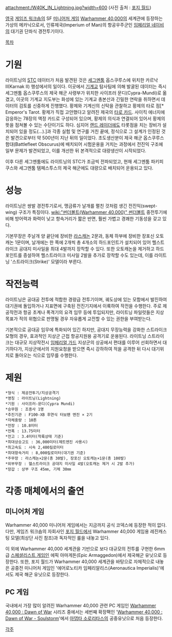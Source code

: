 {{{+1 '''Lightning Strike Fighter'''}}}

attachment:/W40K_IN_Lightning.jpg?width=600
(사진 출처 : [http://www.forgeworld.co.uk 포지 월드])

[[영국]] [[게임즈 워크숍]]의 SF [[미니어처 게임]] [[Warhammer 40,000]]의 세계관에 등장하는 가상의 메카닉으로서, 인류제국(Imperium of Man)의 항공우주군인 [[임페리얼 네이비]]의 대기권 단좌식 경전투기이다.

[[목차]]

= 기원 =
라이트닝의 [[STC]] 데이터가 처음 발견된 것은 [[세그멘툼]] 옵스쿠루스에 위치한 카르낙 Ⅱ(Karnak Ⅱ) 행성에서의 일이다. 이곳에서 [[기계교]] 탐사팀에 의해 발굴된 데이터는 즉시 세그멘툼 옵스쿠루스의 제국 해군 사령부가 위치한 사이프러 문디(Cypra-Mundi)로 옮겼고, 이곳의 기계교 지도부는 화성에 있는 기계교 총본산과 긴밀한 연락을 취하면서 데이터의 검토를 신중하게 진행했다. 황제와 기계신의 신탁을 관찰하고 황제의 타로 점[* Emperor's Tarot. 황제가 직접 고안했다고 알려진 제국의 [[타로 카드]]. 사이킥 에너지에 감응하는 78장의 액정 카드로 구성되어 있으며, 황제의 의식과 연결되어 있어서 황제의 뜻을 점쳐볼 수 있는 수단이기도 하다. 심지어 [[랜드 레이더]]에도 타롯점을 치는 장비가 설치되어 있을 정도(...).]과 각종 실험 및 연구를 거친 끝에, 정식으로 그 설계가 인정된 것은 발견으로부터 약 500년이 지난 뒤의 일이었다. 초도생산분이 제국 해군 옵스쿠루스 함대(Battlefleet Obscurus)에 배치되어 시험운용을 거치는 과정에서 전진익 구조에 일부 문제가 발견되었고, 이를 개선한 뒤 본격적으로 대량생산이 시작되었다.

이후 다른 세그멘툼에도 라이트닝의 STC가 조금씩 전파되었고, 현재 세그멘툼 파키피쿠스와 세그멘툼 템페스투스의 제국 해군에도 대량으로 배치되어 운용되고 있다.

= 성능 =
라이트닝은 쌍발 경전투기로서, 맹금류가 날개를 펼친 것처럼 생긴 전진익(swept-wing) 구조가 특징이다. [[wiki:"썬더볼트(Warhammer 40,000)" 썬더볼트]] 중전투기에 비해 방어력과 화력이 낮고 항속거리가 짧은 반면, 훨씬 가볍고 경쾌한 기동성을 갖고 있다.

기본무장은 주날개 양 끝단에 장비한 [[라스캐논]] 2문과, 동체 하부에 장비한 장포신 오토캐논 1문이며, 날개에는 한 쪽에 2개씩 총 4개소의 하드포인트가 설치되어 있어 헬스트라이크 공대지 미사일을 최대 4발까지 장착할 수 있다. 또한 오토캐논을 제거하고 하드포인트를 증설하여 헬스트라이크 미사일 2발을 추가로 장착할 수도 있는데, 이를 라이트닝 '스트라이크(Strike)' 모델이라 부른다.

= 작전능력 =
라이트닝은 공대공 전투에 적합한 경량급 전투기이며, 궤도상에 있는 모함에서 발진하여 대기권에 돌입하거나 지표면에 구축된 전진기지에서 이륙하여 작전을 수행한다. 주로 제공작전과 항공 초계나 폭격기의 요격 임무 등에 투입되지만, 라이트닝 파일럿들은 지상 목표가 적의 위협으로 판명될 경우 자유롭게 교전할 수 있는 권한을 부여받는다.

기본적으로 공대공 임무에 특화되어 있긴 하지만, 공대지 무장능력을 강화한 스트라이크 모형의 경우, 효과적인 지상군 근접 항공지원용 공격기로 운용된다. 라이트닝 스트라이크는 대규모 지상작전시 [[임페리얼 가드]] 지상군의 상공에서 편대를 이루어 선회하면서 대기하다가, 지상군에서의 지원요청을 받으면 즉시 강하하여 적을 공격한 뒤 다시 대기위치로 돌아오는 식으로 임무를 수행한다.

= 제원 =
 *형식 : 제공전투기/지상공격기
 *명칭 : 라이트닝(Lightning)
 *기원 : 사이프러-문디(Cypra Mundi)
 *승무원 : 조종사 1명
 *추진기관 : F100-XB 후연식 터보팬 엔진 × 2기
 *자체중량 : 10톤
 *전장 : 10.8미터
 *전폭 : 13.75미터
 *전고 : 3.4미터(착륙상태 기준)
 *최대상승고도 : 36,000미터(제트엔진 사용시)
 *최고속도 : 시속 2,400킬로미터
 *최대항속거리 : 8,000킬로미터(대기권 기준)
 *주무장 : 라스캐논×2문(총 30발), 장포신 오토캐논×1문(총 100발)
 *외부무장 : 헬스트라이크 공대지 미사일 4발(오토캐논 제거 시 2발 추가)
 *장갑 : 상부 구조 45㎜, 기체 30㎜

= 각종 매체에서의 출연 =
== 미니어처 게임 ==
Warhammer 40,000 미니어처 게임에서는 지금까지 공식 코덱스에 등장한 적이 없다. 다만, 게임즈 워크숍의 자회사인 [[포지 월드]]에서 Warhammer 40,000 게임용 레진캐스팅 모델(최상단 사진 참조)과 독자적인 룰을 내놓고 있다.

이 외에 Warhammer 40,000 세계관을 기반으로 보다 대규모의 전투를 구현한 6mm급 [[스페셜리스트 게임]]인 에픽 아마게돈(Epic Armaggedon)에서 제국해군 유닛으로 등장한다. 또한, 포지 월드가 Warhammer 40,000 세계관을 바탕으로 자체적으로 내놓은 공중전 미니어처 게임인 '에어로노티카 임페리알리스(Aeronautica Imperialis)'에서도 제국 해군 유닛으로 등장한다.

== PC 게임 ==
국내에서 가장 많이 알려진 Warhammer 40,000 관련 PC 게임인 [[Warhammer 40,000 : Dawn of War]] 시리즈 중에서는 세번째 확장팩인 '[[Warhammer 40,000 : Dawn of War - Soulstorm]]'에서 [[아뎁타 소로리타스]]의 공중유닛으로 처음 등장한다.

[[각주]]
